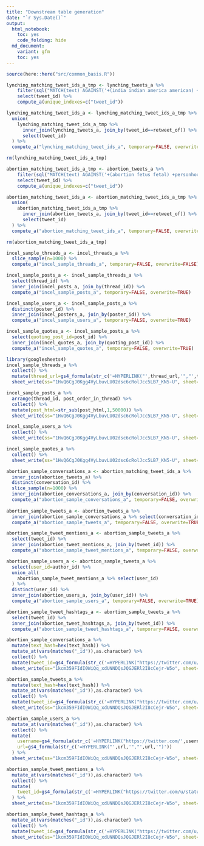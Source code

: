 ```yaml
---
title: "Downstream table generation"
date: "`r Sys.Date()`"
output: 
  html_notebook:
    toc: yes
    code_folding: hide
  md_document:
    variant: gfm 
    toc: yes
---
```


```r
source(here::here("src/common_basis.R"))
```

```r
lynching_matching_tweet_ids_a_tmp <- lynching_tweets_a %>% 
    filter(sql("MATCH(text) AGAINST('+(india indian america american) +(lynching lynchings lynch lynched)' IN BOOLEAN MODE)")) %>% 
    select(tweet_id) %>% 
    compute_a(unique_indexes=c("tweet_id"))

lynching_matching_tweet_ids_a <- lynching_matching_tweet_ids_a_tmp %>%
  union(
    lynching_matching_tweet_ids_a_tmp %>% 
      inner_join(lynching_tweets_a, join_by(tweet_id==retweet_of)) %>% 
      select(tweet_id)
  ) %>%
  compute_a("lynching_matching_tweet_ids_a", temporary=FALSE, overwrite=TRUE, unique_indexes=c("tweet_id"))

rm(lynching_matching_tweet_ids_a_tmp)
```

```r
abortion_matching_tweet_ids_a_tmp <- abortion_tweets_a %>% 
    filter(sql("MATCH(text) AGAINST('+(abortion fetus fetal) +personhood' IN BOOLEAN MODE)")) %>% 
    select(tweet_id) %>% 
    compute_a(unique_indexes=c("tweet_id"))

abortion_matching_tweet_ids_a <- abortion_matching_tweet_ids_a_tmp %>%
  union(
    abortion_matching_tweet_ids_a_tmp %>% 
      inner_join(abortion_tweets_a, join_by(tweet_id==retweet_of)) %>% 
      select(tweet_id)
  ) %>%
  compute_a("abortion_matching_tweet_ids_a", temporary=FALSE, overwrite=TRUE, unique_indexes=c("tweet_id"))

rm(abortion_matching_tweet_ids_a_tmp)
```

```r
incel_sample_threads_a <- incel_threads_a %>%
  slice_sample(n=1000) %>%
  compute_a("incel_sample_threads_a", temporary=FALSE, overwrite=FALSE)

incel_sample_posts_a <- incel_sample_threads_a %>% 
  select(thread_id) %>%
  inner_join(incel_posts_a, join_by(thread_id)) %>%
  compute_a("incel_sample_posts_a", temporary=FALSE, overwrite=TRUE)

incel_sample_users_a <- incel_sample_posts_a %>%
  distinct(poster_id) %>%
  inner_join(incel_posters_a, join_by(poster_id)) %>%
  compute_a("incel_sample_users_a", temporary=FALSE, overwrite=TRUE)

incel_sample_quotes_a <- incel_sample_posts_a %>%
  select(quoting_post_id=post_id) %>%
  inner_join(incel_quotes_a, join_by(quoting_post_id)) %>%
  compute_a("incel_sample_quotes_a", temporary=FALSE, overwrite=TRUE)
```

```r
library(googlesheets4)
incel_sample_threads_a %>%
  collect() %>%
  mutate(thread_url=gs4_formula(str_c('=HYPERLINK("',thread_url,'","',thread_url,'")'))) %>%
  sheet_write(ss="1HvQ6CgJ0Kgg4VyLbuvLU02dsc6cRolJcc5LB7_KN5-U", sheet="incel_sample_threads")

incel_sample_posts_a %>%
  arrange(thread_id, post_order_in_thread) %>%
  collect() %>%
  mutate(post_html=str_sub(post_html,1,50000)) %>%
  sheet_write(ss="1HvQ6CgJ0Kgg4VyLbuvLU02dsc6cRolJcc5LB7_KN5-U", sheet="incel_sample_posts")

incel_sample_users_a %>%
  collect() %>%
  sheet_write(ss="1HvQ6CgJ0Kgg4VyLbuvLU02dsc6cRolJcc5LB7_KN5-U", sheet="incel_sample_users")

incel_sample_quotes_a %>%
  collect() %>%
  sheet_write(ss="1HvQ6CgJ0Kgg4VyLbuvLU02dsc6cRolJcc5LB7_KN5-U", sheet="incel_sample_quotes")

```

```r
abortion_sample_conversations_a <- abortion_matching_tweet_ids_a %>% 
  inner_join(abortion_tweets_a) %>%
  distinct(conversation_id) %>%
  slice_sample(n=1000) %>%
  inner_join(abortion_conversations_a, join_by(conversation_id)) %>%
  compute_a("abortion_sample_conversations_a", temporary=FALSE, overwrite=FALSE)
  
abortion_sample_tweets_a <- abortion_tweets_a %>%
  inner_join(abortion_sample_conversations_a %>% select(conversation_id), join_by(conversation_id)) %>%
  compute_a("abortion_sample_tweets_a", temporary=FALSE, overwrite=TRUE)

abortion_sample_tweet_mentions_a <- abortion_sample_tweets_a %>%
  select(tweet_id) %>%
  inner_join(abortion_tweet_mentions_a, join_by(tweet_id)) %>%
  compute_a("abortion_sample_tweet_mentions_a", temporary=FALSE, overwrite=TRUE)

abortion_sample_users_a <- abortion_sample_tweets_a %>%
  select(user_id=author_id) %>%
  union_all(
    abortion_sample_tweet_mentions_a %>% select(user_id)
  ) %>%
  distinct(user_id) %>%
  inner_join(abortion_users_a, join_by(user_id)) %>%
  compute_a("abortion_sample_users_a", temporary=FALSE, overwrite=TRUE)

abortion_sample_tweet_hashtags_a <- abortion_sample_tweets_a %>%
  select(tweet_id) %>%
  inner_join(abortion_tweet_hashtags_a, join_by(tweet_id)) %>%
  compute_a("abortion_sample_tweet_hashtags_a", temporary=FALSE, overwrite=TRUE)

```

```r
abortion_sample_conversations_a %>%
  mutate(text_hash=hex(text_hash)) %>%
  mutate_at(vars(matches("_id")),as.character) %>%
  collect() %>%
  mutate(tweet_id=gs4_formula(str_c('=HYPERLINK("https://twitter.com/u/status/',tweet_id,'","',tweet_id,'")'))) %>%
  sheet_write(ss="1kcm359FIdI0WiQq_xdUNNDQsJQGJERl2I8cCejr-W5o", sheet="abortion_sample_conversations")

abortion_sample_tweets_a %>%
  mutate(text_hash=hex(text_hash)) %>%
  mutate_at(vars(matches("_id")),as.character) %>%
  collect() %>%
  mutate(tweet_id=gs4_formula(str_c('=HYPERLINK("https://twitter.com/u/status/',tweet_id,'","',tweet_id,'")'))) %>%
  sheet_write(ss="1kcm359FIdI0WiQq_xdUNNDQsJQGJERl2I8cCejr-W5o", sheet="abortion_sample_tweets")

abortion_sample_users_a %>%
  mutate_at(vars(matches("_id")),as.character) %>%
  collect() %>%
  mutate(
    username=gs4_formula(str_c('=HYPERLINK("https://twitter.com/',username,'","',username,'")')),
    url=gs4_formula(str_c('=HYPERLINK("',url,'","',url,'")'))
  ) %>%
  sheet_write(ss="1kcm359FIdI0WiQq_xdUNNDQsJQGJERl2I8cCejr-W5o", sheet="abortion_sample_users")

abortion_sample_tweet_mentions_a %>%
  mutate_at(vars(matches("_id")),as.character) %>%
  collect() %>%
  mutate(
    tweet_id=gs4_formula(str_c('=HYPERLINK("https://twitter.com/u/status/',tweet_id,'","',tweet_id,'")'))
  ) %>%
  sheet_write(ss="1kcm359FIdI0WiQq_xdUNNDQsJQGJERl2I8cCejr-W5o", sheet="abortion_sample_tweet_mentions")

abortion_sample_tweet_hashtags_a %>%
  mutate_at(vars(matches("_id")),as.character) %>%
  collect() %>%
  mutate(tweet_id=gs4_formula(str_c('=HYPERLINK("https://twitter.com/u/status/',tweet_id,'","',tweet_id,'")'))) %>%
  sheet_write(ss="1kcm359FIdI0WiQq_xdUNNDQsJQGJERl2I8cCejr-W5o", sheet="abortion_sample_tweet_hashtags")
```

